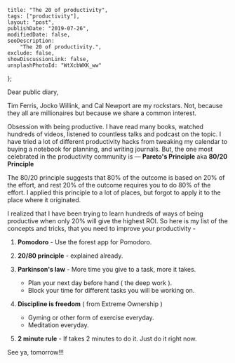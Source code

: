 
    title: "The 20 of productivity",
    tags: ["productivity"],
    layout: "post",
    publishDate: "2019-07-26",
    modifiedDate: false,
    seoDescription:
        "The 20 of productivity.",
    exclude: false,
    showDiscussionLink: false,
    unsplashPhotoId: "WtXcbWXK_ww"
};

<BlogMeta data={props} />

Dear public diary,

Tim Ferris, Jocko Willink, and Cal Newport are my rockstars. Not, because they all are millionaires but because we share a common interest.

Obsession with being productive. I have read many books, watched hundreds of videos, listened to countless talks and podcast on the topic. I have tried a lot of different productivity hacks from tweaking my calendar to buying a notebook for planning, and writing journals. But, the one most celebrated in the productivity community is — **Pareto's Principle** aka **80/20 Principle**

The 80/20 principle suggests that 80% of the outcome is based on 20% of the effort, and rest 20% of the outcome requires you to do 80% of the effort. I applied this principle to a lot of places, but forgot to apply it to the place where it originated.

I realized that I have been trying to learn hundreds of ways of being productive when only 20% will give the highest ROI. So here is my list of the concepts and tricks, that you need to improve your productivity -

1. **Pomodoro** - Use the forest app for Pomodoro.

2. **20/80 principle** - explained already.

3. **Parkinson's law** - More time you give to a task, more it takes. 

    - Plan your next day before hand ( the deep work ).
    - Block your time for different tasks you will be working on.

4. **Discipline is freedom** ( from Extreme Ownership ) 

    - Gyming or other form of exercise everyday.
    - Meditation everyday.

5. **2 minute rule** - If takes 2 minutes to do it. Just do it right now.

See ya, tomorrow!!!